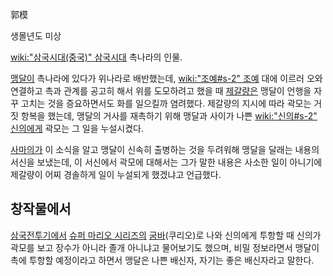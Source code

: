 郭模

생몰년도 미상

[[wiki:"삼국시대(중국)" 삼국시대]] 촉나라의 인물.

[[맹달]]이 촉나라에 있다가 위나라로 배반했는데, [[wiki:"조예#s-2" 조예]] 대에 이르러 오와 연결하고 촉과 관계를 공고히 해서 위를 도모하려고 했을 때 [[제갈량]]은 맹달이 언행을 자꾸 고치는 것을 증요하면서도 화를 일으킬까 염려했다. 제갈량의 지시에 따라 곽모는 거짓 항복을 했는데, 맹달의 거사를 재촉하기 위해 맹달과 사이가 나쁜 [[wiki:"신의#s-2" 신의]]에게 곽모는 그 일을 누설시켰다.

[[사마의]]가 이 소식을 알고 맹달이 신속히 출병하는 것을 두려워해 맹달을 달래는 내용의 서신을 보냈는데, 이 서신에서 곽모에 대해서는 그가 말한 내용은 사소한 일이 아니기에 제갈량이 어찌 경솔하게 일이 누설되게 했겠냐고 언급했다.

== 창작물에서 ==
[[삼국전투기]]에서 [[슈퍼 마리오 시리즈]]의 [[굼바]](쿠리오)로 나와 신의에게 투항할 때 신의가 곽모를 보고 장수가 아니라 졸개 아니냐고 물어보기도 했으며, 비밀 정보라면서 맹달이 촉에 투항할 예정이라고 하면서 맹달은 나쁜 배신자, 자기는 좋은 배신자라고 말한다.
